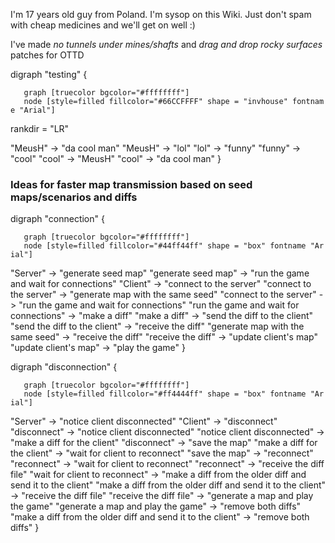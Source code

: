 I'm 17 years old guy from Poland. I'm sysop on this Wiki. Just don't spam with cheap medicines and we'll get on well :)

I've made ''no tunnels under mines/shafts'' and ''drag and drop rocky surfaces'' patches for OTTD

<graphviz>
digraph "testing" {
	graph [truecolor bgcolor="#ffffffff"]
	node [style=filled fillcolor="#66CCFFFF" shape = "invhouse" fontname "Arial"]

rankdir = "LR"

"MeusH" -> "da cool man"
"MeusH" -> "lol"
"lol" -> "funny"
"funny" -> "cool"
"cool" -> "MeusH"
"cool" -> "da cool man"
}
</graphviz>

===Ideas for faster map transmission based on seed maps/scenarios and diffs===
<graphviz>
digraph "connection" {
	graph [truecolor bgcolor="#ffffffff"]
	node [style=filled fillcolor="#44ff44ff" shape = "box" fontname "Arial"]

"Server" -> "generate seed map"
"generate seed map" -> "run the game and wait for connections"
"Client" -> "connect to the server"
"connect to the server" -> "generate map with the same seed"
"connect to the server" -> "run the game and wait for connections"
"run the game and wait for connections" -> "make a diff"
"make a diff" -> "send the diff to the client"
"send the diff to the client" -> "receive the diff"
"generate map with the same seed" ->  "receive the diff"
"receive the diff" -> "update client's map"
"update client's map" -> "play the game"
}
</graphviz>

<graphviz>
digraph "disconnection" {
	graph [truecolor bgcolor="#ffffffff"]
	node [style=filled fillcolor="#ff4444ff" shape = "box" fontname "Arial"]

"Server" -> "notice client disconnected"
"Client" -> "disconnect"
"disconnect" -> "notice client disconnected"
"notice client disconnected" -> "make a diff for the client"
"disconnect" -> "save the map"
"make a diff for the client" -> "wait for client to reconnect"
"save the map" -> "reconnect"
"reconnect" -> "wait for client to reconnect"
"reconnect" -> "receive the diff file"
"wait for client to reconnect" -> "make a diff from the older diff and send it to the client"
"make a diff from the older diff and send it to the client" -> "receive the diff file"
"receive the diff file" -> "generate a map and play the game"
"generate a map and play the game" -> "remove both diffs"
"make a diff from the older diff and send it to the client" -> "remove both diffs"
}
</graphviz>